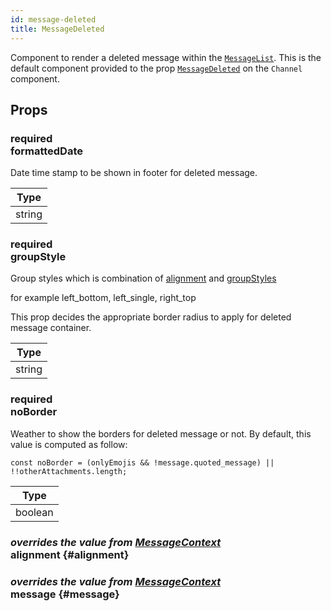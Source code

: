 ```yaml
---
id: message-deleted
title: MessageDeleted
---
```



Component to render a deleted message within the [`MessageList`](./message_list.mdx).
This is the default component provided to the prop [`MessageDeleted`](../core-components/channel.mdx#messagedeleted) on the `Channel` component.

## Props

### <div class="label required">required</div> **formattedDate**

Date time stamp to be shown in footer for deleted message.

| Type   |
| ------ |
| string |

### <div class="label required">required</div> **groupStyle**

Group styles which is combination of [alignment](../contexts/message_context.mdx#alignment) and [groupStyles](../contexts/message_context.mdx#groupstyles)

for example left_bottom, left_single, right_top

This prop decides the appropriate border radius to apply for deleted message container.

| Type   |
| ------ |
| string |

### <div class="label required">required</div> **noBorder**

Weather to show the borders for deleted message or not. By default, this value is computed as follow:

```tsx
const noBorder = (onlyEmojis && !message.quoted_message) || !!otherAttachments.length;
```

| Type    |
| ------- |
| boolean |

<!-- ### <div class="label required">required</div> **onLayout** -->

### <div class="label description">_overrides the value from [MessageContext](../contexts/message_context.mdx#alignment)_</div> alignment {#alignment}

<Alignment />

### <div class="label description">_overrides the value from [MessageContext](../contexts/message_context.mdx#message)_</div> message {#message}

<MessageProp />
